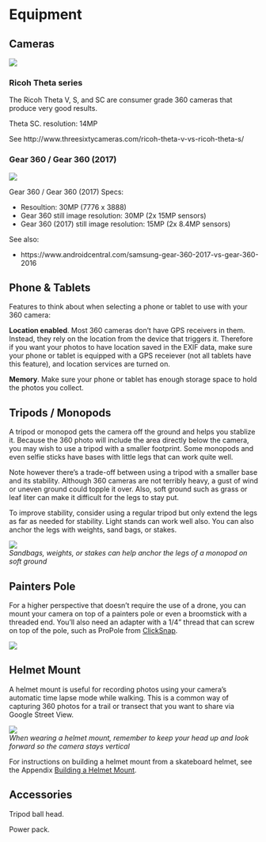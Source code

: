 # Equipment

## Cameras 

![](images/work-in-progress_200x118.png)

### Ricoh Theta series 

The Ricoh Theta V, S, and SC are consumer grade 360 cameras that produce very good results. 

Theta SC. resolution: 14MP

See http://www.threesixtycameras.com/ricoh-theta-v-vs-ricoh-theta-s/


### Gear 360 / Gear 360 (2017)

![](images/gear360_410x380.jpg)

Gear 360 / Gear 360 (2017) Specs:

- Resoultion: 30MP (7776 x 3888)  
- Gear 360 still image resolution:	30MP (2x 15MP sensors)  
- Gear 360 (2017) still image resolution:	15MP (2x 8.4MP sensors)

See also: 

- https://www.androidcentral.com/samsung-gear-360-2017-vs-gear-360-2016


## Phone & Tablets

Features to think about when selecting a phone or tablet to use with your 360 camera:

**Location enabled**. Most 360 cameras don't have GPS receivers in them. Instead, they rely on the location from the device that triggers it. Therefore if you want your photos to have location saved in the EXIF data, make sure your phone or tablet is equipped with a GPS receiever (not all tablets have this feature), and location services are turned on.

**Memory**. Make sure your phone or tablet has enough storage space to hold the photos you collect. 

## Tripods / Monopods

A tripod or monopod gets the camera off the ground and helps you stablize it. Because the 360 photo will include the area directly below the camera, you may wish to use a tripod with a smaller footprint. Some monopods and even selfie sticks have bases with little legs that can work quite well.

Note however there's a trade-off between using a tripod with a smaller base and its stability. Although 360 cameras are not terribly heavy, a gust of wind or uneven ground could topple it over. Also, soft ground such as grass or leaf liter can make it difficult for the legs to stay put.

To improve stability, consider using a regular tripod but only extend the legs as far as needed for stability. Light stands can work well also. You can also anchor the legs with weights, sand bags, or stakes.

![](images/monopod_sandbags_400x300.jpg)  
*Sandbags, weights, or stakes can help anchor the legs of a monopod on soft ground*

## Painters Pole

For a higher perspective that doesn't require the use of a drone, you can mount your camera on top of a painters pole or even a broomstick with a threaded end. You'll also need an adapter with a 1/4" thread that can  screw on top of the pole, such as ProPole from [ClickSnap](https://www.clicksnap.net/){target="_blank"}. 

![](images/painters-pole_375x500.jpg){.indented2}

## Helmet Mount

A helmet mount is useful for recording photos using your camera's automatic time lapse mode while walking. This is a common way of capturing 360 photos for a trail or transect that you want to share via Google Street View. 

![](images/helmet-walking_480x640.jpg)  
*When wearing a helmet mount, remember to keep your head up and look forward so the camera stays vertical*


For instructions on building a helmet mount from a skateboard helmet, see the Appendix [Building a Helmet Mount](#helmet-mount-appendix).

## Accessories 

Tripod ball head. 

Power pack.


